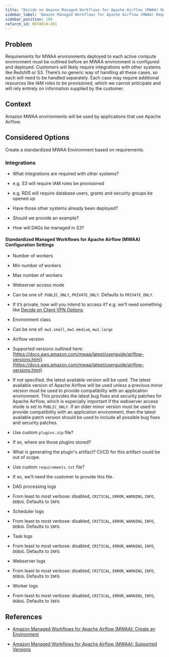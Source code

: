 ```yaml
---
title: "Decide on Amazon Managed Workflows for Apache Airflow (MWAA) Requirements"
sidebar_label: "Amazon Managed Workflows for Apache Airflow (MWAA) Requirements"
sidebar_position: 100
refarch_id: REFARCH-491
---
```


## Problem

Requirements for MWAA environments deployed to each active compute environment must be outlined before an MWAA environment is configured and deployed. Customers will likely require integrations with other systems like Redshift or S3. There’s no generic way of handling all these cases, so each will need to be handled separately. Each case may require additional resources like IAM roles to be provisioned, which we cannot anticipate and will rely entirely on information supplied by the customer.

## Context

Amazon MWAA environments will be used by applications that use Apache Airflow.

## Considered Options

Create a standardized MWAA Environment based on requirements.

### Integrations

- What integrations are required with other systems?

- e.g. S3 will require IAM roles be provisioned

- e.g. RDS will require database users, grants and security groups be opened up

- Have those other systems already been deployed?

- Should we provide an example?

- How will DAGs be managed in S3?

#### Standardized Managed Workflows for Apache Airflow (MWAA) Configuration Settings

- Number of workers

- Min number of workers

- Max number of workers

- Webserver access mode

- Can be one of: `PUBLIC_ONLY`, `PRIVATE_ONLY`. Defaults to `PRIVATE_ONLY`.

- If it’s private, how will you intend to access it? e.g. we’ll need something like [Decide on Client VPN Options](/layers/network/design-decisions/decide-on-client-vpn-options)

- Environment class

- Can be one of: `mw1.small`, `mw1.medium`, `mw1.large`

- Airflow version

- Supported versions outlined here: [https://docs.aws.amazon.com/mwaa/latest/userguide/airflow-versions.html](https://docs.aws.amazon.com/mwaa/latest/userguide/airflow-versions.html)

- If not specified, the latest available version will be used. The latest available version of Apache Airflow will be used unless a previous minor version must be used to provide compatibility with an application environment. This provides the latest bug fixes and security patches for Apache Airflow, which is especially important if the webserver access mode is set to `PUBLIC_ONLY`. If an older minor version must be used to provide compatibility with an application environment, then the latest available patch version should be used to include all possible bug fixes and security patches.

- Use custom `plugins.zip` file?

- If so, where are those plugins stored?

- What is generating the plugin's artifact? CI/CD for this artifact could be out of scope.

- Use custom `requirements.txt` file?

- If so, we’ll need the customer to provide this file.

- DAG processing logs

- From least to most verbose: disabled, `CRITICAL`, `ERROR`, `WARNING`, `INFO`, `DEBUG`. Defaults to `INFO`.

- Scheduler logs

- From least to most verbose: disabled, `CRITICAL`, `ERROR`, `WARNING`, `INFO`, `DEBUG`. Defaults to `INFO`.

- Task logs

- From least to most verbose: disabled, `CRITICAL`, `ERROR`, `WARNING`, `INFO`, `DEBUG`. Defaults to `INFO`.

- Webserver logs

- From least to most verbose: disabled, `CRITICAL`, `ERROR`, `WARNING`, `INFO`, `DEBUG`. Defaults to `INFO`.

- Worker logs

- From least to most verbose: disabled, `CRITICAL`, `ERROR`, `WARNING`, `INFO`, `DEBUG`. Defaults to `INFO`.

## References

- [Amazon Managed Workflows for Apache Airflow (MWAA): Create an Environment](https://docs.aws.amazon.com/mwaa/latest/userguide/create-environment.html)

- [Amazon Managed Workflows for Apache Airflow (MWAA): Supported Versions](https://docs.aws.amazon.com/mwaa/latest/userguide/airflow-versions.html)


